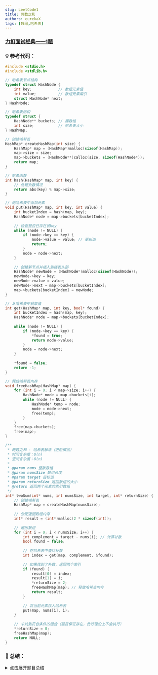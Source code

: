 ```yaml
---
slug: LeetCode1
title: 两数之和
authors: eurekaX
tags: [数组,哈希表]
---
```



### <B2>[力扣面试经典——1题](https://leetcode.cn/problems/two-sum/description/?envType=study-plan-v2&envId=top-interview-150 "力扣")</B2>

<!-- truncate -->


### 💡 参考代码：

```c
#include <stdio.h>
#include <stdlib.h>

// 哈希表节点结构
typedef struct HashNode {
    int key;            // 数组元素值
    int value;          // 数组元素索引
    struct HashNode* next;
} HashNode;

// 哈希表结构
typedef struct {
    HashNode** buckets; // 桶数组
    int size;           // 哈希表大小
} HashMap;

// 创建哈希表
HashMap* createHashMap(int size) {
    HashMap* map = (HashMap*)malloc(sizeof(HashMap));
    map->size = size;
    map->buckets = (HashNode**)calloc(size, sizeof(HashNode*));
    return map;
}

// 哈希函数
int hash(HashMap* map, int key) {
    // 处理负数情况
    return abs(key) % map->size;
}

// 向哈希表中添加元素
void put(HashMap* map, int key, int value) {
    int bucketIndex = hash(map, key);
    HashNode* node = map->buckets[bucketIndex];
    
    // 检查是否已存在该key
    while (node != NULL) {
        if (node->key == key) {
            node->value = value; // 更新值
            return;
        }
        node = node->next;
    }
    
    // 创建新节点并插入到链表头部
    HashNode* newNode = (HashNode*)malloc(sizeof(HashNode));
    newNode->key = key;
    newNode->value = value;
    newNode->next = map->buckets[bucketIndex];
    map->buckets[bucketIndex] = newNode;
}

// 从哈希表中获取值
int get(HashMap* map, int key, bool* found) {
    int bucketIndex = hash(map, key);
    HashNode* node = map->buckets[bucketIndex];
    
    while (node != NULL) {
        if (node->key == key) {
            *found = true;
            return node->value;
        }
        node = node->next;
    }
    
    *found = false;
    return -1;
}

// 释放哈希表内存
void freeHashMap(HashMap* map) {
    for (int i = 0; i < map->size; i++) {
        HashNode* node = map->buckets[i];
        while (node != NULL) {
            HashNode* temp = node;
            node = node->next;
            free(temp);
        }
    }
    free(map->buckets);
    free(map);
}

/**
 * 两数之和 - 哈希表解法（进阶解法）
 * 时间复杂度：O(n)
 * 空间复杂度：O(n)
 * 
 * @param nums 整数数组
 * @param numsSize 数组长度
 * @param target 目标值
 * @param returnSize 返回数组的大小
 * @return 返回两个元素的索引数组
 */
int* twoSum(int* nums, int numsSize, int target, int* returnSize) {
    // 创建哈希表
    HashMap* map = createHashMap(numsSize);
    
    // 分配返回数组内存
    int* result = (int*)malloc(2 * sizeof(int));
    
    // 遍历数组
    for (int i = 0; i < numsSize; i++) {
        int complement = target - nums[i]; // 计算补数
        bool found = false;
        
        // 在哈希表中查找补数
        int index = get(map, complement, &found);
        
        // 如果找到了补数，返回两个索引
        if (found) {
            result[0] = index;
            result[1] = i;
            *returnSize = 2;
            freeHashMap(map); // 释放哈希表内存
            return result;
        }
        
        // 将当前元素存入哈希表
        put(map, nums[i], i);
    }
    
    // 未找到符合条件的组合（题目保证存在，此行理论上不会执行）
    *returnSize = 0;
    freeHashMap(map);
    return NULL;
}
```

### 📖 总结：

<details>
<summary>点击展开题目总结</summary>
# 🤔 两数之和

---

## 1️⃣ 题目核心信息

🎯 **功能描述**：在给定整数数组中找到两个数，使其和等于目标值，并返回这两个数的索引

📥 **输入输出**：
- **输入**：
  - `nums`: 整数数组
  - `numsSize`: 数组长度
  - `target`: 目标和值
- **输出**：
  - 返回包含两个索引的数组
  - `returnSize`: 返回数组的大小（设置为2）

---

## 2️⃣ 实现原理

💡 **核心思路**：使用哈希表存储已遍历元素的值和索引，将查找时间从O(n)降低到O(1)

📋 **实现步骤**：
1. 遍历数组中的每个元素
2. 计算当前元素与目标值的差值（补数）
3. 在哈希表中查找该补数是否存在
4. 若存在则返回两个索引，否则将当前元素存入哈希表

---

## 3️⃣ 关键点解析

原始思路是暴力双重循环，时间复杂度O(n²)。哈希表优化后时间复杂度降为O(1)，但需要额外O(n)空间。

### 🎯 代码技巧
- 使用哈希表优化查找时间
- 边遍历边存储，避免重复计算
- 合理设计哈希函数处理负数情况

## 4️⃣ 使用场景

### ✅ 适用情况：
- 在大数据集中快速查找两数之和
- 需要频繁进行此类查询的场景
- 对时间复杂度有较高要求的情况

### ⚠️ 前提条件：
- 输入数组至少包含两个元素
- 存在唯一解（题目保证）
- 同一元素不能使用两次

## 5️⃣ 复杂度分析

- ⏱️ 时间复杂度：O(1) - 只需遍历数组一次
- 💾 空间复杂度：O(n) - 哈希表最多存储n个元素

## 6️⃣ 注意事项

### 🚩 边界情况：
- 数组中存在负数
- 目标值为0或负数
- 数组中存在相同元素

### 💥 易错点：
- 返回数组的内存分配和释放
- 哈希冲突的处理
- 未正确设置returnSize参数

## 7️⃣ 补充说明
以示例2为例：`nums = [3,2,4]`, `target = 6`
#### 算法执行步骤演示
```c
int nums[] = {3, 2, 4};
int target = 6;
int numsSize = 3;
int returnSize;
```
#### 第1步：初始化
- 创建空哈希表
- 开始遍历数组，`i = 0`
- 当前元素：`nums[0] = 3`
- 计算补数：`complement = target - nums[0] = 6 - 3 = 3`
- 在哈希表中查找`3`：未找到
- 将`(3, 0)`存入哈希表
#### 哈希表现状：
```c
Key: 3 → Value: 0
```
#### 第2步：继续遍历
- `i = 1`
- 当前元素：`nums[1] = 2`
- 计算补数：`complement = target - nums[1] = 6 - 2 = 4`
- 在哈希表中查找`4`：未找到
- 将`(2, 1)`存入哈希表
#### 哈希表现状：
```
Key: 3 → Value: 0
Key: 2 → Value: 1
```
#### 第3步：找到结果
- `i = 2`
- 当前元素：`nums[2] = 4`
- 计算补数：`complement = target - nums[2] = 6 - 4 = 2`
- 在哈希表中查找`2`：找到，对应索引为`1`
- 返回结果：`[1, 2]`
#### 可视化执行过程
```
遍历过程:
┌────────┬────────┬──────────┬────────────┬─────────────────┐
│ 步骤   │ 索引i  │ nums[i]  │ complement │ 哈希表操作      │
├────────┼────────┼──────────┼────────────┼─────────────────┤
│ 1      │ 0      │ 3        │ 3          │ 存入(3,0)       │
│ 2      │ 1      │ 2        │ 4          │ 存入(2,1)       │
│ 3      │ 2      │ 4        │ 2          │ 查找2→找到索引1 │
└────────┴────────┴──────────┴────────────┴─────────────────┘

最终返回: [1, 2]
验证: nums[1] + nums[2] = 2 + 4 = 6 ✓
```
#### 算法核心思想
通过哈希表记录"值->索引"的映射关系，将"查找另一个加数"的时间复杂度从O(n)降低到O(1)。整个算法只需一次遍历即可完成，大大提高了效率。

</details>
